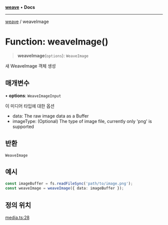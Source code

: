 [**weave**](../README.mdx) • **Docs**

***

[weave](../README.mdx) / weaveImage

# Function: weaveImage()

> **weaveImage**(`options`): `WeaveImage`

새 WeaveImage 객체 생성

## 매개변수

• **options**: `WeaveImageInput`

이 미디어 타입에 대한 옵션

* data: The raw image data as a Buffer
* imageType: (Optional) The type of image file, currently only 'png' is supported

## 반환

`WeaveImage`

## 예시

```ts
const imageBuffer = fs.readFileSync('path/to/image.png');
const weaveImage = weaveImage({ data: imageBuffer });
```

## 정의 위치

[media.ts:28](https://github.com/wandb/weave/blob/e2313369cb35bc1b6f97c70539926dd951ead21e/sdks/node/src/media.ts#L28)
